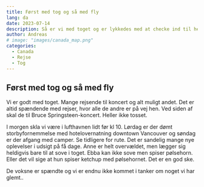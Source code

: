```yaml
---
title: Først med tog og så med fly
lang: da
date: 2023-07-14
description: Så er vi med toget og er lykkedes med at checke ind til hele flyrejsen i morgen.
author: Andreas
# image: "images/canada_map.png"
categories:
  - Canada
  - Rejse
  - Tog
---
```


## Først med tog og så med fly

Vi er godt med toget. Mange rejsende til koncert og alt muligt andet. Det er altid spændende med rejser, hvor alle de andre er på vej hen. Ved siden af skal de til Bruce Springsteen-koncert. Heller ikke tosset.

I morgen skla vi være i lufthavnen lidt før kl 10. Lørdag er der dømt storbyfornemmelse med hotelovernatning downtown Vancouver og søndag er der afgang med camper. Se tidligere for rute. Det er sandelig mange nye oplevelser i udsigt på få dage. Anne er helt overvældet, men lægger sig heldigvis bare til at sove i toget. Ebba kan ikke sove men spiser pølsehorn. Eller det vil sige at hun spiser ketchup med pølsehornet. Det er en god ske.

De voksne er spændte og vi er endnu ikke kommet i tanker om noget vi har glemt..
